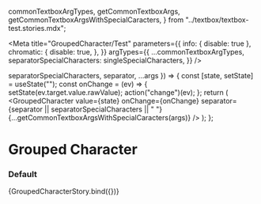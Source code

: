 
  commonTextboxArgTypes,
  getCommonTextboxArgs,
  getCommonTextboxArgsWithSpecialCaracters,
} from "../textbox/textbox-test.stories.mdx";

<Meta
  title="GroupedCharacter/Test"
  parameters={{
    info: { disable: true },
    chromatic: {
      disable: true,
    },
  }}
  argTypes={{
    ...commonTextboxArgTypes,
    separatorSpecialCharacters: singleSpecialCharacters,
  }}
/>

  separatorSpecialCharacters,
  separator,
  ...args
}) => {
  const [state, setState] = useState("");
  const onChange = (ev) => {
    setState(ev.target.value.rawValue);
    action("change")(ev);
  };
  return (
    <GroupedCharacter
      value={state}
      onChange={onChange}
      separator={separator || separatorSpecialCharacters || " "}
      {...getCommonTextboxArgsWithSpecialCaracters(args)}
    />
  );
};

# Grouped Character

### Default

<Canvas>
  <Story
    name="default"
    args={{
      groups: [2, 2, 4],
      separator: "-",
      separatorSpecialCharacters: undefined,
      ...getCommonTextboxArgs(),
    }}
  >
    {GroupedCharacterStory.bind({})}
  </Story>
</Canvas>
